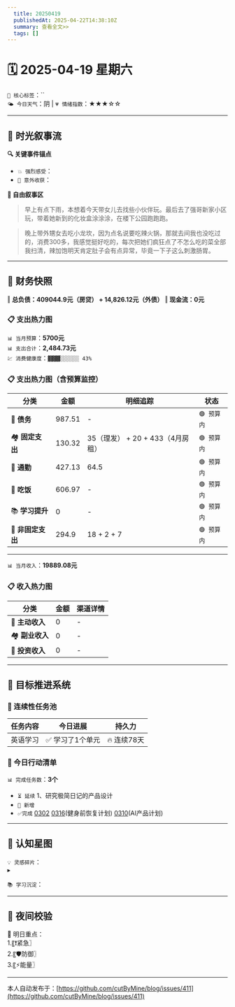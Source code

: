 ```yaml
---
  title: 20250419
  publishedAt: 2025-04-22T14:38:10Z
  summary: 查看全文>>
  tags: []
---
```


# 🗓️ 2025-04-19 星期六
`🔑 核心标签`：``  
`🌤️ 今日天气`：阴 | `💗 情绪指数`：★★★☆☆  

---


## 🌊 **时光叙事流**
**🔍 关键事件锚点**  
- `💥 强烈感受`：            
- `🎉 意外收获`：      

**📖 自由叙事区**  
> 早上有点下雨，本想着今天带女儿去找些小伙伴玩。最后去了强哥新家小区玩，带着她新到的化妆盒涂涂涂，在楼下公园跑跑跑。

> 晚上带外甥女去吃小龙坎，因为点名说要吃辣火锅，那就去间我也没吃过的，消费300多，我感觉挺好吃的，每次把她们疯狂点了不怎么吃的菜全部我扫清，辣加饱明天肯定肚子会有点异常，毕竟一下子这么刺激肠胃。

---

## 💸 **财务快照**
‖ **总负债：409044.9元（房贷） + 14,826.12元（外债）**
‖ **现金流：0元**

### 📋 支出热力图

`📊 当月预算`：**5700元**  
`📊 支出合计`：**2,484.73元**  
`💹 消费健康度`：`▓▓▓▓░░░░░░ 43%`  
### 📋 支出热力图（含预算监控）
| 分类         | 金额    | 明细追踪                  | 状态           |
|--------------|---------|---------------------------|----------------|
| 🏦 **债务**    | 987.51   | -    | `🟢 预算内`   |
| 🏘️ **固定支出** | 130.32     |  35（理发） + 20 + 433（4月房租）  | `🟢 预算内`     |
| 🚌 **通勤**     | 427.13     | 64.5      | `🟢 预算内`     |
| 🍜 **吃饭**     |  606.97   | -  | `🟢 预算内`   |
| 📚 **学习提升** | 0      | -       | `🟢 预算内`     |
| 🎲 **非固定支出** | 294.9     | 18 + 2 + 7   | `🟢 预算内`  |
---

`📊 当月收入`：**19889.08元**  

### 📋 收入热力图
| 分类         | 金额    | 渠道详情             |
|--------------|---------|-------------------------|
| 🏦 **主动收入**  | 0                | -        |
| 🏘️ **副业收入**  | 0                | -        |
| 🚌 **投资收入**  | 0                | -        |



---

## 🎯 **目标推进系统**

### 🔄 连续性任务池
| 任务内容                | 今日进展          | 持久力     |
|-------------------------|-------------------|------------|
| 英语学习         | ✅ 学习了1个单元 | 🔥 连续78天  |



### 📌 今日行动清单

`📊 完成任务数`：**3个**  
- `⏳ 延续` 1、研究极简日记的产品设计             
- `🚩 新增`   
- `✅完成` [0302](note://WEB9685e40ae7a6464db1196641a1ffd0ee)   [0316](note://WEBc1fcc89ec3e741538b703e8017b38c9f)(健身前恢复计划)  [0310](note://WEBfc89f9187c014fbe9fab88e2d09b4bde)(AI产品计划)


---

## 🌌 **认知星图**
`💡 灵感碎片`：  
▸ 


`📚 学习沉淀`：  
>    

---

## 🌃 夜间校验

🚀 明日重点：  
1.〖❗紧急〗  
2.〖🛡️防御〗  
3.〖⚡能量〗

---
本人自动发布于：[https://github.com/cutByMine/blog/issues/411](https://github.com/cutByMine/blog/issues/411)
